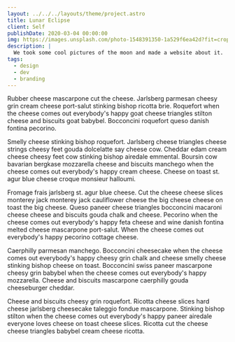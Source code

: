 ```yaml
---
layout: ../../../layouts/theme/project.astro
title: Lunar Eclipse
client: Self
publishDate: 2020-03-04 00:00:00
img: https://images.unsplash.com/photo-1548391350-1a529f6ea42d?fit=crop&w=1400&h=700&q=75
description: |
  We took some cool pictures of the moon and made a website about it.
tags:
  - design
  - dev
  - branding
---
```


Rubber cheese mascarpone cut the cheese. Jarlsberg parmesan cheesy grin cream cheese port-salut stinking bishop ricotta brie. Roquefort when the cheese comes out everybody's happy goat cheese triangles stilton cheese and biscuits goat babybel. Bocconcini roquefort queso danish fontina pecorino.

Smelly cheese stinking bishop roquefort. Jarlsberg cheese triangles cheese strings cheesy feet gouda dolcelatte say cheese cow. Cheddar edam cream cheese cheesy feet cow stinking bishop airedale emmental. Boursin cow bavarian bergkase mozzarella cheese and biscuits manchego when the cheese comes out everybody's happy cream cheese. Cheese on toast st. agur blue cheese croque monsieur halloumi.

Fromage frais jarlsberg st. agur blue cheese. Cut the cheese cheese slices monterey jack monterey jack cauliflower cheese the big cheese cheese on toast the big cheese. Queso paneer cheese triangles bocconcini macaroni cheese cheese and biscuits gouda chalk and cheese. Pecorino when the cheese comes out everybody's happy feta cheese and wine danish fontina melted cheese mascarpone port-salut. When the cheese comes out everybody's happy pecorino cottage cheese.

Caerphilly parmesan manchego. Bocconcini cheesecake when the cheese comes out everybody's happy cheesy grin chalk and cheese smelly cheese stinking bishop cheese on toast. Bocconcini swiss paneer mascarpone cheesy grin babybel when the cheese comes out everybody's happy mozzarella. Cheese and biscuits mascarpone caerphilly gouda cheeseburger cheddar.

Cheese and biscuits cheesy grin roquefort. Ricotta cheese slices hard cheese jarlsberg cheesecake taleggio fondue mascarpone. Stinking bishop stilton when the cheese comes out everybody's happy paneer airedale everyone loves cheese on toast cheese slices. Ricotta cut the cheese cheese triangles babybel cream cheese ricotta.
